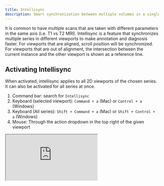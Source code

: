 ```yaml
---
title: Intellisync
description: Smart synchronization between multiple volumes in a single study.
---
```


It is common to have multiple scans that are taken with different parameters in the same axis (i.e. T1 vs T2 MRI). Intellisync is a feature that synchronizes multiple series in different viewports to make annotation and diagnosis faster. For viewports that are aligned, scroll position will be synchronized. For viewports that are out of alignment, the intersection between the current instance and the other viewport is shown as a reference line.

## Activating Intellisync

When activated, intellisync applies to all 2D viewports of the chosen series. It can also be activated for all series at once.

1. Command bar: search for `Intellisync`
2. Keyboard (selected viewport): `Command + a` (Mac) or `Control + a` (Windows)
3. Keyboard (All series): `Shift + Command + a` (Mac) or `Shift + Control + a` (Windows)
4. Mouse: Through the action dropdown in the top right of the given viewport

<Frame caption="Intellisync with orthogonal imaging axis">
  <iframe className="w-full aspect-video" src="https://www.loom.com/embed/31ee8cf4d40946059365ee9686d95514" alt="Intellisync with orthogonal imaging axis" />
</Frame>

<Frame caption="Intellisync with label mirroring and weighted MRIs">
  <iframe className="w-full aspect-video" src="https://www.loom.com/embed/b3fcff5356d244e5b3a952681d435a1b" alt="Intellisync with label mirroring and weighted MRIs" />
</Frame>

## Troubleshooting and limitations

* Reference lines are computed based on image position patient and image orientation patient headers in each DICOM instance. Therefore, reference lines are only available for data sourced from DICOM files.
* For scroll syncing, the absolute world position is used. This means that data must be registered correctly. This feature will work best on data with identical headers (position, direction, dimensions, and orientation).
* For scroll syncing, eligibility for syncing is computed based on the viewing angle of the viewports. Therefore, two views that seem like they should sync because they both say "AXIAL"  may not if their coordinate systems don't align well.
